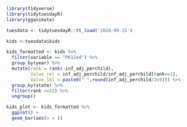 ```r
library(tidyverse)
library(tidytuesdayR)
library(gganimate)
```

```r
tuesdata <- tidytuesdayR::tt_load('2020-09-15')
```
```r
kids <-tuesdata$kids
```
```r
kids_formatted <- kids %>%
  filter(variable == "PK12ed") %>% 
  group_by(year) %>% 
  mutate(rank = rank(-inf_adj_perchild),
         Value_rel = inf_adj_perchild/inf_adj_perchild[rank==1],
         Value_lbl = paste0(" ",round(inf_adj_perchild/1e9))) %>%
  group_by(state) %>%
  filter(rank <=51) %>%
  ungroup()
```

```r
kids_plot <- kids_formatted %>% 
  ggplot() +
  geom_bar(aes(x = ))
```

